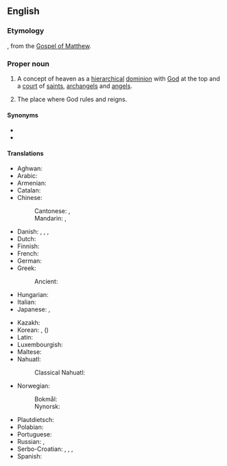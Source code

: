==English==
{{wikipedia|Kingdom of God}}

===Etymology===
{{calque|en|grc|Βασιλεία τῶν Οὐρανῶν}}, from the [[w:Gospel of Matthew|Gospel of Matthew]].

===Proper noun===
{{en-proper noun|head=[[kingdom|Kingdom]] of [[heaven|Heaven]]}}

# {{lb|en|Christianity}} A concept of heaven as a [[hierarchical]] [[dominion]] with [[God]] at the top and a [[court]] of [[saint]]s, [[archangel]]s and [[angel]]s.
# The place where God rules and reigns.

====Synonyms====
* {{l|en|Kingdom of God}}
* {{l|en|Reign of God}}

====Translations====
{{trans-top|Christian concept}}
* Aghwan: {{t|xag|𐕉𐕒𐕡𐔳𐕒𐕡𐕎 𐕞𐕡𐕀𐕒𐕡𐕎}}
* Arabic: {{t|ar|مَلَكُوت السَّمَاوَات}}
* Armenian: {{t|hy|երկնքի արքայություն}}
* Catalan: {{t|ca|Regne de Déu|m}}
* Chinese:
*: Cantonese: {{t|yue|天國}}, {{t|yue|天国|tr=tin1 gwok3}}
*: Mandarin: {{t+|cmn|天國}}, {{t+|cmn|天国|tr=tiānguó}}
* Danish: {{t|da|himmerige|n}}, {{t|da|himmerig|n}}, {{t|da|gudsrige|n}}, {{t|da|Guds rige}}
* Dutch: {{t+|nl|hemelrijk|n}}
* Finnish: {{t|fi|taivasten valtakunta}}
* French: {{t|fr|Royaume des cieux|m}}
* German: {{t+|de|Himmelreich|n}}
* Greek: {{t|el|Βασιλεία των Ουρανών}}
*: Ancient: {{t|grc|Βασιλεία τῶν Οὐρανῶν}}
* Hungarian: {{t+|hu|mennyország}}
* Italian: {{t|it|Regno dei Cieli|m}}
* Japanese: {{t|ja|神の王国|tr=かみのおうこく, kami no ōkoku|sc=Jpan}}, {{t+|ja|天国|tr=てんごく, tengoku|sc=Jpan}}
{{trans-mid}}
* Kazakh: {{t|kk|Құдайдың Патшалығы}}
* Korean: {{t|ko|하느님의 나라|tr=haneunim-ui nara|sc=Kore}}, {{t+|ko|천국}} ({{t+|ko|天國|sc=Kore}})
* Latin: {{t|la|Regnum Coelorum|n}}
* Luxembourgish: {{t|lb|Himmelräich|n}}
* Maltese: {{t|mt|Saltna tas-Smewwiet|f}}
* Nahuatl:
*: Classical Nahuatl: {{t|nci|ilhuicac tlahtohcayotl}}
* Norwegian:
*: Bokmål: {{t|nb|himmelrike|n}}
*: Nynorsk: {{t|nn|himmelrike|n}}
* Plautdietsch: {{t|pdt|Himmelrikj|n}}
* Polabian: {{t|pox|emerikă|f}}
* Portuguese: {{t|pt|Reino dos Céus|m}}
* Russian: {{t|ru|Ца́рство небе́сное|n}}, {{t|ru|Ца́рствие Бо́жие}}
* Serbo-Croatian: {{t|sh|Kraljevstvo Božje|n}}, {{t|sh|Краљевство Божје|n}}, {{t|sh|Carstvo nebesko|n}}, {{t|sh|Царство небеско|n}}
* Spanish: {{t|es|Reino de los Cielos|m}}
{{trans-bottom}}